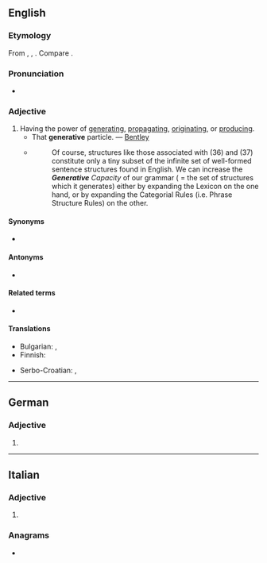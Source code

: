 ==English==

===Etymology===
From {{inh|en|enm|generatyve}}, {{m|enm|generatyf}}, {{m|enm|generatif}}. Compare {{etyl|fr|-}} {{m|fr|génératif}}.

===Pronunciation===
* {{IPA|/ˈdʒɛnəɹətɪv/|/ˈdʒɛnɹətɪv/|/dʒəˈnɛɹətɪv/|lang=en}}

===Adjective===
{{en-adj}}

# Having the power of [[generating]], [[propagating]], [[originating]], or [[producing]].
#* That '''generative''' particle. — [[Bentley]]
#* {{quote-book|lang=en|year=1988|author=Andrew Radford|title=Transformational grammar: a first course|location=Cambridge, UK|publisher=Cambridge University Press|page=127}}
#*: Of course, structures like those associated with (36) and (37) constitute only a tiny subset of the infinite set of well-formed sentence structures found in English. We can increase the ''<b>Generative</b> Capacity'' of our grammar ( = the set of structures which it generates) either by expanding the Lexicon on the one hand, or by expanding the Categorial Rules (i.e. Phrase Structure Rules) on the other.

====Synonyms====
* {{l|en|creative}}

====Antonyms====
* {{l|en|annihilative}}

====Related terms====
* {{l|en|degenerative}}

====Translations====
{{trans-top|having the power of generating}}
* Bulgarian: {{t|bg|размножителен|sc=Cyrl}}, {{t+|bg|производителен|sc=Cyrl}}
* Finnish: {{t|fi|generatiivinen}}
{{trans-mid}}
* Serbo-Croatian: {{t+|sh|generativan}}, {{t+|sh|stvaralački}}
{{trans-bottom}}

----

==German==

===Adjective===
{{head|de|adjective form}}

# {{inflected form of|generativ|lang=de}}

----

==Italian==

===Adjective===
{{head|it|adjective form}}

# {{feminine plural of|generativo|lang=it}}

===Anagrams===
* {{l|it|generatevi}}